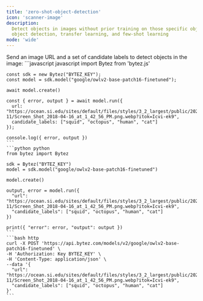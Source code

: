 ```yaml
---
title: 'zero-shot-object-detection'
icon: 'scanner-image'
description:
  Detect objects in images without prior training on those specific objects. Use cases include novel
  object detection, transfer learning, and few-shot learning
mode: 'wide'
---
```



<Accordion defaultOpen title="Basic usage">
  Send an image URL and a set of candidate labels to detect objects in the image:

  <CodeGroup>
    ```javascript javascript
    import Bytez from 'bytez.js'

    const sdk = new Bytez("BYTEZ_KEY");
    const model = sdk.model("google/owlv2-base-patch16-finetuned");

    await model.create()

    const { error, output } = await model.run({
      url: "https://ocean.si.edu/sites/default/files/styles/3_2_largest/public/2023-11/Screen_Shot_2018-04-16_at_1_42_56_PM.png.webp?itok=Icvi-ek9",
      candidate_labels: ["squid", "octopus", "human", "cat"]
    });

    console.log({ error, output })
    ```
    ```python python
    from bytez import Bytez

    sdk = Bytez("BYTEZ_KEY")
    model = sdk.model("google/owlv2-base-patch16-finetuned")

    model.create()

    output, error = model.run({
      "url": "https://ocean.si.edu/sites/default/files/styles/3_2_largest/public/2023-11/Screen_Shot_2018-04-16_at_1_42_56_PM.png.webp?itok=Icvi-ek9",
      "candidate_labels": ["squid", "octopus", "human", "cat"]
    })

    print({ "error": error, "output": output })
    ```
    ```bash http
    curl -X POST 'https://api.bytez.com/models/v2/google/owlv2-base-patch16-finetuned' \
    -H 'Authorization: Key BYTEZ_KEY' \
    -H 'Content-Type: application/json' \
    --data '{
      "url": "https://ocean.si.edu/sites/default/files/styles/3_2_largest/public/2023-11/Screen_Shot_2018-04-16_at_1_42_56_PM.png.webp?itok=Icvi-ek9",
      "candidate_labels": ["squid", "octopus", "human", "cat"]
    }'
    ```

  </CodeGroup>
  <Base64 type='image'/>
</Accordion>
